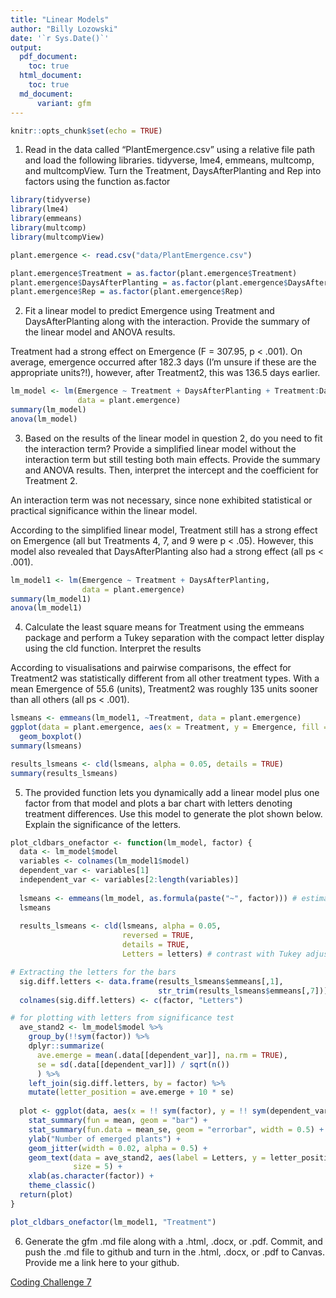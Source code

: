 ```yaml
---
title: "Linear Models"
author: "Billy Lozowski"
date: '`r Sys.Date()`'
output: 
  pdf_document:
    toc: true
  html_document:
    toc: true
  md_document:
      variant: gfm
---
```


```r
knitr::opts_chunk$set(echo = TRUE)
```

1. Read in the data called “PlantEmergence.csv” using a relative file path and load the
following libraries. tidyverse, lme4, emmeans, multcomp, and multcompView. Turn the
Treatment, DaysAfterPlanting and Rep into factors using the function as.factor

```r
library(tidyverse)
library(lme4)
library(emmeans)
library(multcomp)
library(multcompView)
```

```r
plant.emergence <- read.csv("data/PlantEmergence.csv")

plant.emergence$Treatment = as.factor(plant.emergence$Treatment)
plant.emergence$DaysAfterPlanting = as.factor(plant.emergence$DaysAfterPlanting)
plant.emergence$Rep = as.factor(plant.emergence$Rep)

```

2. Fit a linear model to predict Emergence using Treatment and DaysAfterPlanting along with the interaction. Provide the summary of the linear model and ANOVA results.

Treatment had a strong effect on Emergence (F = 307.95, p < .001). On average, emergence occurred after 182.3 days (I'm unsure if these are the appropriate units?!), however, after Treatment2, this was 136.5 days earlier.

```r
lm_model <- lm(Emergence ~ Treatment + DaysAfterPlanting + Treatment:DaysAfterPlanting,
               data = plant.emergence)
summary(lm_model)
anova(lm_model)
```

3. Based on the results of the linear model in question 2, do you need to fit the
interaction term? Provide a simplified linear model without the interaction term but still
testing both main effects. Provide the summary and ANOVA results. Then, interpret the
intercept and the coefficient for Treatment 2.

An interaction term was not necessary, since none exhibited statistical or practical significance within the linear model.

According to the simplified linear model, Treatment still has a strong effect on Emergence (all but Treatments 4, 7, and 9 were p < .05). However, this model also revealed that DaysAfterPlanting also had a strong effect (all ps < .001).

```r
lm_model1 <- lm(Emergence ~ Treatment + DaysAfterPlanting, 
                data = plant.emergence)
summary(lm_model1)
anova(lm_model1)
```
4. Calculate the least square means for Treatment using the emmeans package and
perform a Tukey separation with the compact letter display using the cld function.
Interpret the results

According to visualisations and pairwise comparisons, the effect for Treatment2 was statistically different from all other treatment types. With a mean Emergence of 55.6 (units), Treatment2 was roughly 135 units sooner than all others (all ps < .001).


```r
lsmeans <- emmeans(lm_model1, ~Treatment, data = plant.emergence)
ggplot(data = plant.emergence, aes(x = Treatment, y = Emergence, fill = Treatment)) +
  geom_boxplot()
summary(lsmeans)

results_lsmeans <- cld(lsmeans, alpha = 0.05, details = TRUE)
summary(results_lsmeans)

```

5. The provided function lets you dynamically add a linear model plus one factor from
that model and plots a bar chart with letters denoting treatment differences. Use this
model to generate the plot shown below. Explain the significance of the letters.

```r
plot_cldbars_onefactor <- function(lm_model, factor) {
  data <- lm_model$model
  variables <- colnames(lm_model1$model)
  dependent_var <- variables[1]
  independent_var <- variables[2:length(variables)]
  
  lsmeans <- emmeans(lm_model, as.formula(paste("~", factor))) # estimate
  lsmeans
  
  results_lsmeans <- cld(lsmeans, alpha = 0.05, 
                         reversed = TRUE, 
                         details = TRUE, 
                         Letters = letters) # contrast with Tukey adjustment by default.

# Extracting the letters for the bars
  sig.diff.letters <- data.frame(results_lsmeans$emmeans[,1],
                                 str_trim(results_lsmeans$emmeans[,7]))
  colnames(sig.diff.letters) <- c(factor, "Letters")

# for plotting with letters from significance test
  ave_stand2 <- lm_model$model %>%
    group_by(!!sym(factor)) %>%
    dplyr::summarize(
      ave.emerge = mean(.data[[dependent_var]], na.rm = TRUE),
      se = sd(.data[[dependent_var]]) / sqrt(n())
      ) %>%
    left_join(sig.diff.letters, by = factor) %>%
    mutate(letter_position = ave.emerge + 10 * se)
  
  plot <- ggplot(data, aes(x = !! sym(factor), y = !! sym(dependent_var))) +
    stat_summary(fun = mean, geom = "bar") +
    stat_summary(fun.data = mean_se, geom = "errorbar", width = 0.5) +
    ylab("Number of emerged plants") +
    geom_jitter(width = 0.02, alpha = 0.5) +
    geom_text(data = ave_stand2, aes(label = Letters, y = letter_position),
              size = 5) +
    xlab(as.character(factor)) +
    theme_classic()
  return(plot)
}

plot_cldbars_onefactor(lm_model1, "Treatment")
```

6. Generate the gfm .md file along with a .html, .docx, or .pdf. Commit, and push the
.md file to github and turn in the .html, .docx, or .pdf to Canvas. Provide me a link here to
your github.

[Coding Challenge 7](Coding Challenges/Challenge7/Coding-Challenge-7.md)
